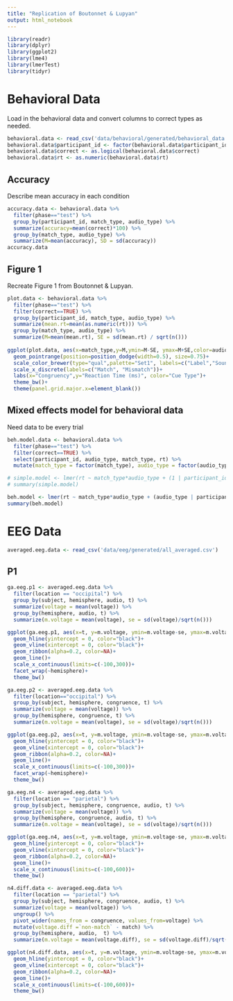 ```yaml
---
title: "Replication of Boutonnet & Lupyan"
output: html_notebook
---
```


```r
library(readr)
library(dplyr)
library(ggplot2)
library(lme4)
library(lmerTest)
library(tidyr)
```

# Behavioral Data

Load in the behavioral data and convert columns to correct types as needed.

```r
behavioral.data <- read_csv('data/behavioral/generated/behavioral_data.csv')
behavioral.data$participant_id <- factor(behavioral.data$participant_id)
behavioral.data$correct <- as.logical(behavioral.data$correct)
behavioral.data$rt <- as.numeric(behavioral.data$rt)
```

## Accuracy

Describe mean accuracy in each condition

```r
accuracy.data <- behavioral.data %>% 
  filter(phase=="test") %>%
  group_by(participant_id, match_type, audio_type) %>%
  summarize(accuracy=mean(correct)*100) %>%
  group_by(match_type, audio_type) %>%
  summarize(M=mean(accuracy), SD = sd(accuracy))
accuracy.data
```

## Figure 1

Recreate Figure 1 from Boutonnet & Lupyan.

```r
plot.data <- behavioral.data %>% 
  filter(phase=="test") %>%
  filter(correct==TRUE) %>%
  group_by(participant_id, match_type, audio_type) %>%
  summarize(mean.rt=mean(as.numeric(rt))) %>%
  group_by(match_type, audio_type) %>%
  summarize(M=mean(mean.rt), SE = sd(mean.rt) / sqrt(n()))
                                                                  
ggplot(plot.data, aes(x=match_type,y=M,ymin=M-SE, ymax=M+SE,color=audio_type))+
  geom_pointrange(position=position_dodge(width=0.5), size=0.75)+
  scale_color_brewer(type="qual",palette="Set1", labels=c("Label","Sound"))+
  scale_x_discrete(labels=c("Match", "Mismatch"))+
  labs(x="Congruency",y="Reaction Time (ms)", color="Cue Type")+
  theme_bw()+
  theme(panel.grid.major.x=element_blank())
```

## Mixed effects model for behavioral data

Need data to be every trial

```r
beh.model.data <- behavioral.data %>% 
  filter(phase=="test") %>%
  filter(correct==TRUE) %>%
  select(participant_id, audio_type, match_type, rt) %>%
  mutate(match_type = factor(match_type), audio_type = factor(audio_type))

# simple.model <- lmer(rt ~ match_type*audio_type + (1 | participant_id), data=beh.model.data)
# summary(simple.model)

beh.model <- lmer(rt ~ match_type*audio_type + (audio_type | participant_id) + (match_type | participant_id), data=beh.model.data, control=lmerControl(optimizer="bobyqa"))
summary(beh.model)
```


# EEG Data

```r
averaged.eeg.data <- read_csv('data/eeg/generated/all_averaged.csv')
```

## P1

```r

ga.eeg.p1 <- averaged.eeg.data %>% 
  filter(location == "occipital") %>% 
  group_by(subject, hemisphere, audio, t) %>%
  summarize(voltage = mean(voltage)) %>%
  group_by(hemisphere, audio, t) %>%
  summarize(m.voltage = mean(voltage), se = sd(voltage)/sqrt(n()))

ggplot(ga.eeg.p1, aes(x=t, y=m.voltage, ymin=m.voltage-se, ymax=m.voltage+se, color=audio, fill=audio))+
  geom_hline(yintercept = 0, color="black")+
  geom_vline(xintercept = 0, color="black")+
  geom_ribbon(alpha=0.2, color=NA)+
  geom_line()+
  scale_x_continuous(limits=c(-100,300))+
  facet_wrap(~hemisphere)+
  theme_bw()

```


```r
ga.eeg.p2 <- averaged.eeg.data %>% 
  filter(location=="occipital") %>%
  group_by(subject, hemisphere, congruence, t) %>%
  summarize(voltage = mean(voltage)) %>%
  group_by(hemisphere, congruence, t) %>%
  summarize(m.voltage = mean(voltage), se = sd(voltage)/sqrt(n()))

ggplot(ga.eeg.p2, aes(x=t, y=m.voltage, ymin=m.voltage-se, ymax=m.voltage+se, color=congruence, fill=congruence))+
  geom_hline(yintercept = 0, color="black")+
  geom_vline(xintercept = 0, color="black")+
  geom_ribbon(alpha=0.2, color=NA)+
  geom_line()+
  scale_x_continuous(limits=c(-100,300))+
  facet_wrap(~hemisphere)+
  theme_bw()

```


```r
ga.eeg.n4 <- averaged.eeg.data %>% 
  filter(location == "parietal") %>% 
  group_by(subject, hemisphere, congruence, audio, t) %>%
  summarize(voltage = mean(voltage)) %>%
  group_by(hemisphere, congruence, audio, t) %>%
  summarize(m.voltage = mean(voltage), se = sd(voltage)/sqrt(n()))

ggplot(ga.eeg.n4, aes(x=t, y=m.voltage, ymin=m.voltage-se, ymax=m.voltage+se, linetype=audio, color=congruence, fill=congruence))+
  geom_hline(yintercept = 0, color="black")+
  geom_vline(xintercept = 0, color="black")+
  geom_ribbon(alpha=0.2, color=NA)+
  geom_line()+
  scale_x_continuous(limits=c(-100,600))+
  theme_bw()

```

```r
n4.diff.data <- averaged.eeg.data %>% 
  filter(location == "parietal") %>% 
  group_by(subject, hemisphere, congruence, audio, t) %>%
  summarize(voltage = mean(voltage)) %>%
  ungroup() %>%
  pivot_wider(names_from = congruence, values_from=voltage) %>%
  mutate(voltage.diff =`non-match` - match) %>%
  group_by(hemisphere, audio,  t) %>%
  summarize(m.voltage = mean(voltage.diff), se = sd(voltage.diff)/sqrt(n()))

ggplot(n4.diff.data, aes(x=t, y=m.voltage, ymin=m.voltage-se, ymax=m.voltage+se, color=audio, fill=audio))+
  geom_hline(yintercept = 0, color="black")+
  geom_vline(xintercept = 0, color="black")+
  geom_ribbon(alpha=0.2, color=NA)+
  geom_line()+
  scale_x_continuous(limits=c(-100,600))+
  theme_bw()
```

